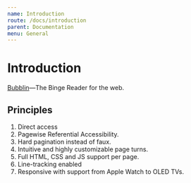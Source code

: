 ```yaml
---
name: Introduction
route: /docs/introduction
parent: Documentation
menu: General
---
```


# Introduction

[Bubblin](https://bubblin.io)—The Binge Reader for the web.



## Principles

1. Direct access
2. Pagewise Referential Accessibility.
3. Hard pagination instead of faux.
4. Intuitive and highly customizable page turns.
5. Full HTML, CSS and JS support per page.
6. Line-tracking enabled
7. Responsive with support from Apple Watch to OLED TVs.

